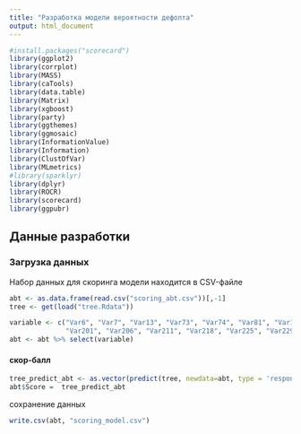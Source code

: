 ---
title: "Разработка модели вероятности дефолта"
output: html_document
---

```{r message=FALSE, warning=FALSE, paged.print=FALSE}
#install.packages("scorecard")
library(ggplot2)
library(corrplot)
library(MASS)
library(caTools)
library(data.table)
library(Matrix)
library(xgboost)
library(party)
library(ggthemes)
library(ggmosaic) 
library(InformationValue)
library(Information)
library(ClustOfVar)
library(MLmetrics)
#library(sparklyr)
library(dplyr)
library(ROCR)
library(scorecard)
library(ggpubr)
```
## Данные разработки

### Загрузка данных

Набор данных для скоринга модели находится в CSV-файле
```{r}
abt <- as.data.frame(read.csv("scoring_abt.csv"))[,-1]
tree <- get(load("tree.Rdata"))
```

```{r}
variable <- c("Var6", "Var7", "Var13", "Var73", "Var74", "Var81", "Var113", "Var125", "Var140", "Var194",
              "Var201", "Var206", "Var211", "Var218", "Var225", "Var229", "default_flg", "REPORT_DT")
abt <- abt %>% select(variable)
```



#### скор-балл
```{r}

tree_predict_abt <- as.vector(predict(tree, newdata=abt, type = 'response'))
abt$Score =  tree_predict_abt

```

сохранение данных
```{r}
write.csv(abt, "scoring_model.csv")
```
